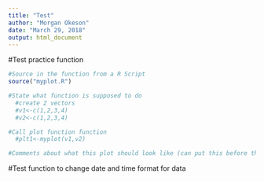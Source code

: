 ```yaml
---
title: "Test"
author: "Morgan Okeson"
date: "March 29, 2018"
output: html_document
---
```


#Test practice function

```r
#Source in the function from a R Script 
source("myplot.R")

#State what function is supposed to do 
  #create 2 vectors
  #v1<-c(1,2,3,4)
  #v2<-c(1,2,3,4)

#Call plot function function 
  #plt1<-myplot(v1,v2)

#Comments about what this plot should look like (can put this before the chunk)

```

#Test function to change date and time format for data

```r


```


